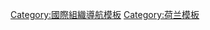 {{Navbox
|name = 荷兰语联盟
|state = <includeonly>{{{state|collapsed}}}</includeonly>
|title = [[荷蘭語聯盟]]
|listclass = hlist

|group1 = 正式成員
|list1 =
* {{BEL}}
** {{Flagdeco|Flanders}} [[法兰德斯]]
* {{NLD}}
* {{SUR}}

|group2 = 候選成員 
|list2 = 
* {{ABW}}
** [[荷蘭王國]]
* {{CUW}}
** [[荷蘭王國]]
* {{SXM}}
** [[荷蘭王國]]

|group3 = 夥伴成員
|list3 = 
* {{IDN}}
* {{ZAF}}

|group4 = 相關項目
|list4 = 
* [[荷蘭語]]
* [[荷蘭語正寫法]]
* [[荷蘭語文法]]
* {{Le|荷蘭語字典列表|List of Dutch dictionaries}}
* [[弗拉芒语]]
* [[荷蘭帝國]]
* [[南非語]]

|below = [[荷兰语国家和地区列表]]

}}<noinclude>
[[Category:國際組織導航模板]]
[[Category:荷兰模板]]
</noinclude>